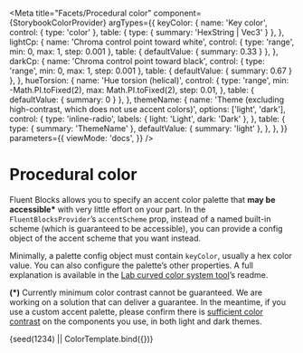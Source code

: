 

<Meta
  title="Facets/Procedural color"
  component={StorybookColorProvider}
  argTypes={{
    keyColor: {
      name: 'Key color',
      control: { type: 'color' },
      table: { type: { summary: 'HexString | Vec3' } },
    },
    lightCp: {
      name: 'Chroma control point toward white',
      control: { type: 'range', min: 0, max: 1, step: 0.001 },
      table: { defaultValue: { summary: 0.33 } },
    },
    darkCp: {
      name: 'Chroma control point toward black',
      control: { type: 'range', min: 0, max: 1, step: 0.001 },
      table: { defaultValue: { summary: 0.67 } },
    },
    hueTorsion: {
      name: 'Hue torsion (helical)',
      control: {
        type: 'range',
        min: -Math.PI.toFixed(2),
        max: Math.PI.toFixed(2),
        step: 0.01,
      },
      table: { defaultValue: { summary: 0 } },
    },
    themeName: {
      name: 'Theme (excluding high-contrast, which does not use accent colors)',
      options: ['light', 'dark'],
      control: {
        type: 'inline-radio',
        labels: { light: 'Light', dark: 'Dark' },
      },
      table: {
        type: { summary: 'ThemeName' },
        defaultValue: { summary: 'light' },
      },
    },
  }}
  parameters={{
    viewMode: 'docs',
  }}
/>


# Procedural color

Fluent Blocks allows you to specify an accent color palette that **may be
accessible\*** with very little effort on your part. In the
`FluentBlocksProvider`’s `accentScheme` prop, instead of a named built-in scheme
(which is guaranteed to be accessible), you can provide a config object of the
accent scheme that you want instead.

Minimally, a palette config object must contain `keyColor`, usually a hex color
value. You can also configure the palette’s other properties. A full explanation
is available in the [Lab curved color system tool](https://github.com/thure/cielab-curved-palette/#readme)’s readme.

**(\*)** Currently minimum color contrast cannot be guaranteed. We are working on a
solution that can deliver a guarantee. In the meantime, if you use a custom
accent palette, please confirm there is
[sufficient color contrast](https://webaim.org/articles/contrast/) on the
components you use, in both light and dark themes.

<Canvas withSource="none">
  <Story
    name="Procedural color"
    args={{
      keyColor: '#e38651',
      lightCp: 0.8,
      darkCp: 0.85,
      hueTorsion: 1.8,
      themeName: 'light',
    }}
  >
    {seed(1234) || ColorTemplate.bind({})}
  </Story>
</Canvas>

<ArgsTable story="Procedural color" />
